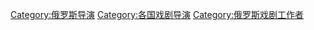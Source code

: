 [[Category:俄罗斯导演|Category:俄罗斯导演]]
[[Category:各国戏剧导演|Category:各国戏剧导演]]
[[Category:俄罗斯戏剧工作者|Category:俄罗斯戏剧工作者]]